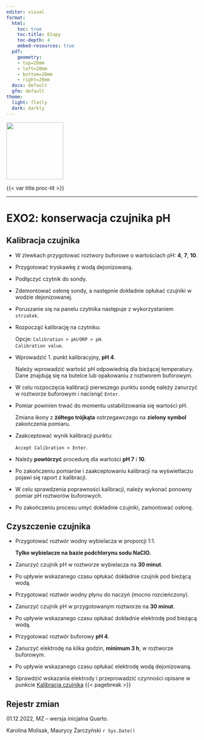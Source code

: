 ```yaml
---
editor: visual
format:
  html:
    toc: true
    toc-title: Etapy
    toc-depth: 4
    embed-resources: true
  pdf:
    geometry: 
    - top=20mm
    - left=20mm
    - bottom=20mm
    - right=20mm
  docx: default
  gfm: default
theme:
  light: flatly
  dark: darkly
---
```


[![](images/log-ug_pl.png){fig-alt="Logo: Uniwersytet Gdański" fig-align="left" width="150"}](https://geomorfologia.ug.edu.pl)

{{< var title.proc-tit >}}

------------------------------------------------------------------------

# EXO2: konserwacja czujnika pH

## Kalibracja czujnika {#kalibracja}

-   W zlewkach przygotować roztwory buforowe o wartościach pH: **4**, **7**, **10**.

-   Przygotować tryskawkę z wodą dejonizowaną.

-   Podłączyć czytnik do sondy.

-   Zdemontować osłonę sondy, a następnie dokładnie opłukać czujniki w wodzie dejonizowanej.

-   Poruszanie się na panelu czytnika następuje z wykorzystaniem `strzałek`.

-   Rozpocząć kalibrację na czytniku:

    | Opcje: `Calibration > pH/ORP > pH`.
    | `Calibration value`.

-   Wprowadzić 1. punkt kalibracyjny, **pH 4**.

    | Należy wprowadzić wartość pH odpowiednią dla bieżącej temperatury.
    | Dane znajdują się na butelce lub opakowaniu z roztworem buforowym.

-   W celu rozpoczęcia kalibracji pierwszego punktu sondę należy zanurzyć w roztworze buforowym i nacisnąć `Enter`.

-   Pomiar powinien trwać do momentu ustabilizowania się wartości pH.

    | Zmiana ikony z **żółtego trójkąta** ostrzegawczego na **zielony symbol** zakończenia pomiaru.

-   Zaakceptować wynik kalibracji punktu:

    | `Accept Calibration > Enter`.

-   Należy **powtórzyć** procedurę dla wartości **pH 7** i **10**.

-   Po zakończeniu pomiarów i zaakceptowaniu kalibracji na wyświetlaczu pojawi się raport z kalibracji.

-   W celu sprawdzenia poprawności kalibracji, należy wykonać ponowny pomiar pH roztworów buforowych.

-   Po zakończeniu procesu umyć dokładnie czujniki, zamontować osłonę.

## Czyszczenie czujnika {#czyszczenie}

-   Przygotować roztwór wodny wybielacza w proporcji 1:1.

    | **Tylko wybielacze na bazie podchlorynu sodu NaClO.**

-   Zanurzyć czujnik pH w roztworze wybielacza na **30 minut**.

-   Po upływie wskazanego czasu opłukać dokładnie czujnik pod bieżącą wodą.

-   Przygotować roztwór wodny płynu do naczyń (mocno rozcieńczony).

-   Zanurzyć czujnik pH w przygotowanym roztworze na **30 minut**.

-   Po upływie wskazanego czasu opłukać dokładnie elektrodę pod bieżącą wodą.

-   Przygotować roztwór buforowy **pH 4**.

-   Zanurzyć elektrodę na kilka godzin, **minimum 3 h**, w roztworze buforowym.

-   Po upływie wskazanego czasu opłukać elektrodę wodą dejonizowaną.

-   Sprawdzić wskazania elektrody i przeprowadzić czynności opisane w punkcie [Kalibracja czujnika](#kalibracja) {{< pagebreak >}}

## Rejestr zmian

01.12.2022, MZ -- wersja inicjalna Quarto.

Karolina Molisak, Maurycy Żarczyński `r Sys.Date()`
